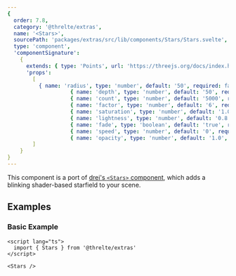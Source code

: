 ```yaml
---
{
  order: 7.8,
  category: '@threlte/extras',
  name: '<Stars>',
  sourcePath: 'packages/extras/src/lib/components/Stars/Stars.svelte',
  type: 'component',
  'componentSignature':
    {
      extends: { type: 'Points', url: 'https://threejs.org/docs/index.html#api/en/objects/Points' },
      'props':
        [
          { name: 'radius', type: 'number', default: '50', required: false, description: 'Minimum distance of points to center' },
					{ name: 'depth', type: 'number', default: '50', required: false, description: 'Radius + depth = maximum distance of points from center' },
					{ name: 'count', type: 'number', default: '5000', required: false, description: 'Number of stars' },
					{ name: 'factor', type: 'number', default: '6', required: false, description: 'Size of stars' },
					{ name: 'saturation', type: 'number', default: '1.0', required: false },
					{ name: 'lightness', type: 'number', default: '0.8', required: false },
					{ name: 'fade', type: 'boolean', default: 'true', required: false, description: 'If stars should fade at the edges (shows blurry circles instead of squares)' },
					{ name: 'speed', type: 'number', default: '0', required: false, description: 'Speed of blinking animation' },
					{ name: 'opacity', type: 'number', default: '1.0', required: false }
        ]
    }
}
---
```


This component is a port of [drei's `<Stars>`
component](https://github.com/pmndrs/drei#stars), which adds a blinking shader-based starfield to your scene.

<Example path="extras/stars" />

## Examples

### Basic Example

```svelte title="Billboard.svelte"
<script lang="ts">
  import { Stars } from '@threlte/extras'
</script>

<Stars />
```

